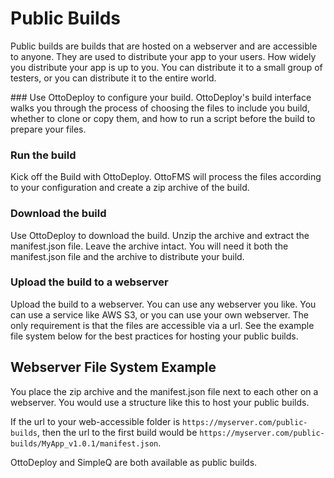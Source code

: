 
# Public Builds

Public builds are builds that are hosted on a webserver and are accessible to anyone. They are used to distribute your app to your users. How widely you distribute your app is up to you. You can distribute it to a small group of testers, or you can distribute it to the entire world.

<Steps>
### Use OttoDeploy to configure your build.
OttoDeploy's build interface walks you through the process of choosing the files to include you build, whether to clone or copy them, and how to run a script before the build to prepare your files.

### Run the build

Kick off the Build with OttoDeploy. OttoFMS will process the files according to your configuration and create a zip archive of the build.

### Download the build

Use OttoDeploy to download the build. Unzip the archive and extract the manifest.json file. Leave the archive intact. You will need it both the manifest.json file and the archive to distribute your build.

### Upload the build to a webserver

Upload the build to a webserver. You can use any webserver you like. You can use a service like AWS S3, or you can use your own webserver. The only requirement is that the files are accessible via a url. See the example file system below for the best practices for hosting your public builds.

</Steps>

## Webserver File System Example

You place the zip archive and the manifest.json file next to each other on a webserver. You would use a structure like this to host your public builds.

<FileTree>
  <FileTree.Folder open={true} name="web-accessbile-folder" defaultOpen>
    <FileTree.Folder open={true} name="MyApp_v1.0.1">
      <FileTree.File name="manifest.json" />
      <FileTree.File name="MyApp_v1.0.1.zip" />
    </FileTree.Folder>
    <FileTree.Folder open={true} name="MyApp_v1.1.0">
      <FileTree.File name="manifest.json" />
      <FileTree.File name="MyApp_v1.1.0.zip" />
    </FileTree.Folder>
    <FileTree.Folder open={true} name="MyApp_v2.1.0">
      <FileTree.File name="manifest.json" />
      <FileTree.File name="MyApp_v2.0.0.zip" />
    </FileTree.Folder>
  </FileTree.Folder>
</FileTree>

If the url to your web-accessible folder is `https://myserver.com/public-builds`, then the url to the first build would be `https://myserver.com/public-builds/MyApp_v1.0.1/manifest.json`.

OttoDeploy and SimpleQ are both available as public builds.
